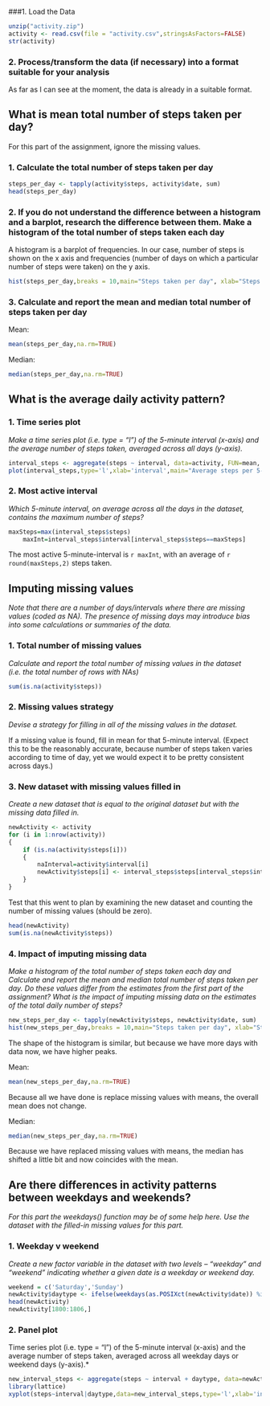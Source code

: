 ###1. Load the Data

```r
unzip("activity.zip")
activity <- read.csv(file = "activity.csv",stringsAsFactors=FALSE)
str(activity)
```

### 2. Process/transform the data (if necessary) into a format suitable for your analysis

As far as I can see at the moment, the data is already in a suitable format.


## What is mean total number of steps taken per day?

For this part of the assignment, ignore the missing values.

### 1. Calculate the total number of steps taken per day

```r
steps_per_day <- tapply(activity$steps, activity$date, sum)
head(steps_per_day)
```

### 2. If you do not understand the difference between a histogram and a barplot, research the difference between them. Make a histogram of the total number of steps taken each day

A histogram is a barplot of frequencies. In our case, number of steps is shown on the x axis and frequencies (number of days on which a particular number of steps were taken) on the y axis.


```r
hist(steps_per_day,breaks = 10,main="Steps taken per day", xlab="Steps per day")
```


### 3. Calculate and report the mean and median total number of steps taken per day

Mean:

```r
mean(steps_per_day,na.rm=TRUE)
```

Median:

```r
median(steps_per_day,na.rm=TRUE)
```

 
## What is the average daily activity pattern?

### 1. Time series plot

*Make a time series plot (i.e. type = "l") of the 5-minute interval (x-axis) and the average number of steps taken, averaged across all days (y-axis).*


```r
interval_steps <- aggregate(steps ~ interval, data=activity, FUN=mean, na.rm=TRUE)
plot(interval_steps,type='l',xlab='interval',main="Average steps per 5-min interval throughout the day")
```

### 2. Most active interval

*Which 5-minute interval, on average across all the days in the dataset, contains the maximum number of steps?*

```r
maxSteps=max(interval_steps$steps)
    maxInt=interval_steps$interval[interval_steps$steps==maxSteps]
```

The most active 5-minute-interval is `r maxInt`, with an average of `r round(maxSteps,2)` steps taken.

## Imputing missing values
*Note that there are a number of days/intervals where there are missing values (coded as NA). The presence of missing days may introduce bias into some calculations or summaries of the data.*

### 1. Total number of missing values

*Calculate and report the total number of missing values in the dataset (i.e. the total number of rows with NAs)*

```r
sum(is.na(activity$steps))
```

### 2. Missing values strategy 
*Devise a strategy for filling in all of the missing values in the dataset.*

If a missing value is found, fill in mean for that 5-minute interval. (Expect this to be the reasonably accurate, because number of steps taken varies according to time of day, yet we would expect it to be pretty consistent across days.)


### 3. New dataset with missing values filled in
*Create a new dataset that is equal to the original dataset but with the missing data filled in.*

```r
newActivity <- activity
for (i in 1:nrow(activity))
{
    if (is.na(activity$steps[i]))
    {
        naInterval=activity$interval[i]
        newActivity$steps[i] <- interval_steps$steps[interval_steps$interval==naInterval]            
    }
}
```

Test that this went to plan by examining the new dataset and counting the number of missing values (should be zero).

```r
head(newActivity)
sum(is.na(newActivity$steps))
```

### 4. Impact of imputing missing data
*Make a histogram of the total number of steps taken each day and Calculate and report the mean and median total number of steps taken per day. Do these values differ from the estimates from the first part of the assignment? What is the impact of imputing missing data on the estimates of the total daily number of steps?*

```r
new_steps_per_day <- tapply(newActivity$steps, newActivity$date, sum)
hist(new_steps_per_day,breaks = 10,main="Steps taken per day", xlab="Steps per day")
```

The shape of the histogram is similar, but because we have more days with data now, we have higher peaks.

Mean:

```r
mean(new_steps_per_day,na.rm=TRUE)
```

Because all we have done is replace missing values with means, the overall mean does not change.

Median:

```r
median(new_steps_per_day,na.rm=TRUE)
```

Because we have replaced missing values with means, the median has shifted a little bit and now coincides with the mean.


## Are there differences in activity patterns between weekdays and weekends?

*For this part the weekdays() function may be of some help here. Use the dataset with the filled-in missing values for this part.*

### 1. Weekday v weekend 

*Create a new factor variable in the dataset with two levels – “weekday” and “weekend” indicating whether a given date is a weekday or weekend day.*

```r
weekend = c('Saturday','Sunday')
newActivity$daytype <- ifelse(weekdays(as.POSIXct(newActivity$date)) %in% weekend, "weekend", "weekday")
head(newActivity)                                                                              
newActivity[1800:1806,]
```


### 2. Panel plot

Time series plot (i.e. type = "l") of the 5-minute interval (x-axis) and the average number of steps taken, averaged across all weekday days or weekend days (y-axis).*

```r
new_interval_steps <- aggregate(steps ~ interval + daytype, data=newActivity, FUN=mean, na.rm=TRUE)
library(lattice)
xyplot(steps~interval|daytype,data=new_interval_steps,type='l',xlab='interval',main="Average steps per 5-min interval weekdays/weekend",layout=c(1,2))
```

